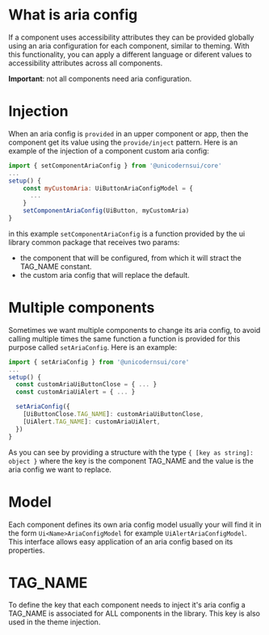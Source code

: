 
<Meta title="Docs/Aria" />

# What is aria config
If a component uses accessibility attributes they can be provided globally using an aria configuration for each component, similar to theming.
With this functionality, you can apply a different language or diferent values to accessibility attributes across all components.

**Important**: not all components need aria configuration.

# Injection
When an aria config is `provided` in an upper component or app, then the component get its value using the `provide/inject` pattern.
Here is an example of the injection of a component custom aria config:

```js
import { setComponentAriaConfig } from '@unicodernsui/core'
...
setup() {
    const myCustomAria: UiButtonAriaConfigModel = {
      ...
    }
    setComponentAriaConfig(UiButton, myCustomAria)
}
```

in this example `setComponentAriaConfig` is a function provided by the ui library common package that receives two params:
 - the component that will be configured, from which it will stract the TAG_NAME constant.
 - the custom aria config that will replace the default.

# Multiple components
Sometimes we want multiple components to change its aria config, to avoid calling multiple times the same function a function is provided for this purpose called `setAriaConfig`.
Here is an example:

```js
import { setAriaConfig } from '@unicodernsui/core'
...
setup() {
  const customAriaUiButtonClose = { ... }
  const customAriaUiAlert = { ... }

  setAriaConfig({
    [UiButtonClose.TAG_NAME]: customAriaUiButtonClose,
    [UiAlert.TAG_NAME]: customAriaUiAlert,
  })
}
```

As you can see by providing a structure with the type `{ [key as string]: object }` where the key is the component TAG_NAME and the value is the aria config we want to replace.

# Model

Each component defines its own aria config model usually your will find it in the form `Ui<Name>AriaConfigModel` for example `UiAlertAriaConfigModel`.
This interface allows easy application of an aria config based on its properties.

# TAG_NAME
To define the key that each component needs to inject it's aria config a TAG_NAME is associated for ALL components in the library.
This key is also used in the theme injection.
